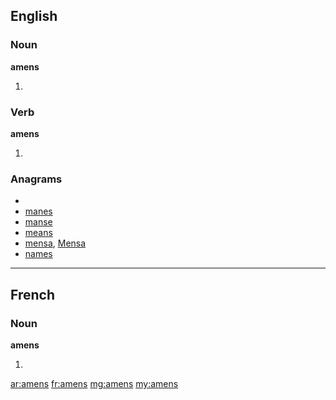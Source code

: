 ==English==

===Noun===
'''amens'''

# {{plural of|[[amen]]}}

===Verb===
'''amens'''

# {{third-person singular of|[[amen]]}}

===Anagrams===
* {{alphagram|aemns}}
* [[manes#English|manes]]
* [[manse#English|manse]]
* [[means#English|means]]
* [[mensa#English|mensa]], [[Mensa#English|Mensa]]
* [[names#English|names]]

----

==French==

===Noun===
'''amens''' {{m}}

# {{plural of|[[amen]]|lang=fr}}

[[ar:amens]]
[[fr:amens]]
[[mg:amens]]
[[my:amens]]
